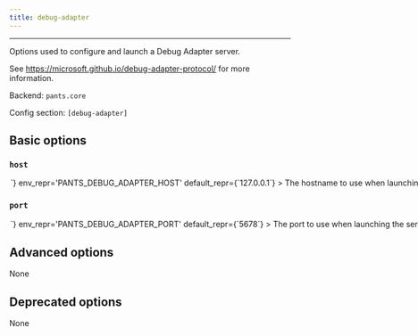 ```yaml
---
title: debug-adapter
---
```



---

Options used to configure and launch a Debug Adapter server.

See https://microsoft.github.io/debug-adapter-protocol/ for more information.

Backend: <span className="color--primary">`pants.core`</span>

Config section: <span className="color--primary">`[debug-adapter]`</span>

<span className={styles.options}>

## Basic options

### `host`

<Option
  cli_repr={`--debug-adapter-host=<str>`}
  env_repr='PANTS_DEBUG_ADAPTER_HOST'
  default_repr={`127.0.0.1`}
>
The hostname to use when launching the server.
</Option>

### `port`

<Option
  cli_repr={`--debug-adapter-port=<int>`}
  env_repr='PANTS_DEBUG_ADAPTER_PORT'
  default_repr={`5678`}
>
The port to use when launching the server.
</Option>

## Advanced options

None

## Deprecated options

None

</span>